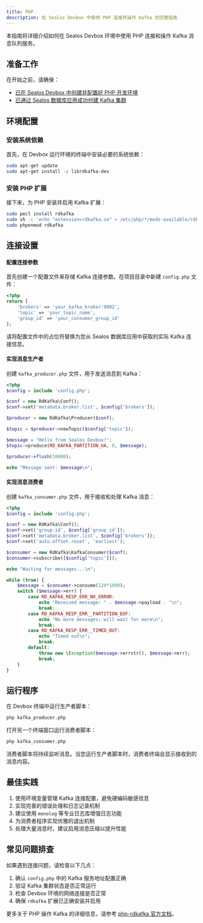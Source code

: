 ```yaml
---
title: PHP
description: 在 Sealos Devbox 中使用 PHP 连接并操作 Kafka 的完整指南
---
```


本指南将详细介绍如何在 Sealos Devbox 环境中使用 PHP 连接和操作 Kafka 消息队列服务。

## 准备工作

在开始之前，请确保：

- [已在 Sealos Devbox 中创建并配置好 PHP 开发环境](/docs/guides/fundamentals/create-a-project)
- [已通过 Sealos 数据库应用成功创建 Kafka 集群](./)

## 环境配置

### 安装系统依赖

首先，在 Devbox 运行环境的终端中安装必要的系统依赖：

```bash
sudo apt-get update
sudo apt-get install -y librdkafka-dev
```

### 安装 PHP 扩展

接下来，为 PHP 安装并启用 Kafka 扩展：

```bash
sudo pecl install rdkafka
sudo sh -c 'echo "extension=rdkafka.so" > /etc/php/*/mods-available/rdkafka.ini'
sudo phpenmod rdkafka
```

## 连接设置

<div className='steps [&_h4]:step'>

#### 配置连接参数

首先创建一个配置文件来存储 Kafka 连接参数。在项目目录中新建 `config.php` 文件：

```php title="config.php"
<?php
return [
    'brokers' => 'your_kafka_broker:9092',
    'topic' => 'your_topic_name',
    'group_id' => 'your_consumer_group_id'
];
```

请将配置文件中的占位符替换为您从 Sealos 数据库应用中获取的实际 Kafka 连接信息。

#### 实现消息生产者

创建 `kafka_producer.php` 文件，用于发送消息到 Kafka：

```php title="kafka_producer.php"
<?php
$config = include 'config.php';

$conf = new RdKafka\Conf();
$conf->set('metadata.broker.list', $config['brokers']);

$producer = new RdKafka\Producer($conf);

$topic = $producer->newTopic($config['topic']);

$message = "Hello from Sealos Devbox!";
$topic->produce(RD_KAFKA_PARTITION_UA, 0, $message);

$producer->flush(10000);

echo "Message sent: $message\n";
```

#### 实现消息消费者

创建 `kafka_consumer.php` 文件，用于接收和处理 Kafka 消息：

```php title="kafka_consumer.php"
<?php
$config = include 'config.php';

$conf = new RdKafka\Conf();
$conf->set('group.id', $config['group_id']);
$conf->set('metadata.broker.list', $config['brokers']);
$conf->set('auto.offset.reset', 'earliest');

$consumer = new RdKafka\KafkaConsumer($conf);
$consumer->subscribe([$config['topic']]);

echo "Waiting for messages...\n";

while (true) {
    $message = $consumer->consume(120*1000);
    switch ($message->err) {
        case RD_KAFKA_RESP_ERR_NO_ERROR:
            echo "Received message: " . $message->payload . "\n";
            break;
        case RD_KAFKA_RESP_ERR__PARTITION_EOF:
            echo "No more messages; will wait for more\n";
            break;
        case RD_KAFKA_RESP_ERR__TIMED_OUT:
            echo "Timed out\n";
            break;
        default:
            throw new \Exception($message->errstr(), $message->err);
            break;
    }
}
```

</div>

## 运行程序

在 Devbox 终端中运行生产者脚本：

```bash
php kafka_producer.php
```

打开另一个终端窗口运行消费者脚本：

```bash
php kafka_consumer.php
```

消费者脚本将持续监听消息。当您运行生产者脚本时，消费者终端会显示接收到的消息内容。

## 最佳实践

1. 使用环境变量管理 Kafka 连接配置，避免硬编码敏感信息
2. 实现完善的错误处理和日志记录机制
3. 建议使用 `monolog` 等专业日志库增强日志功能
4. 为消费者程序实现优雅的退出机制
5. 处理大量消息时，建议启用消息压缩以提升性能

## 常见问题排查

如果遇到连接问题，请检查以下几点：

1. 确认 `config.php` 中的 Kafka 服务地址配置正确
2. 验证 Kafka 集群状态是否正常运行
3. 检查 Devbox 环境的网络连接是否正常
4. 确保 `rdkafka` 扩展已正确安装并启用

更多关于 PHP 操作 Kafka 的详细信息，请参考 [php-rdkafka 官方文档](https://github.com/arnaud-lb/php-rdkafka)。